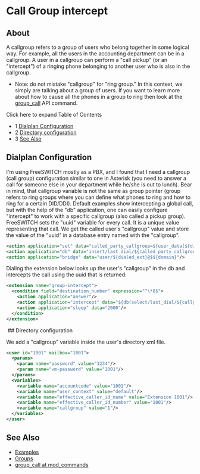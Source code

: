 
# Call Group intercept 

 

## About

A callgroup refers to a group of users who belong together in some logical way. For example, all the users in the accounting department can be in a callgroup. A user in a callgroup can perform a "call pickup" (or an "intercept") of a ringing phone belonging to another user who is also in the callgroup.

* Note: do not mistake "callgroup" for "ring group." In this context, we simply are talking about a group of users. If you want to learn more about how to cause all the phones in a group to ring then look at the [group\_call](../Modules/mod_commands_1966741.mdx#group_call) API command.

Click here to expand Table of Contents

* 1 [Dialplan Configuration](#dialplan-configuration)
* 2 [Directory configuration](#directory-configuration)
* 3 [See Also](#see-also)

## Dialplan Configuration

I'm using FreeSWITCH mostly as a PBX, and I found that I need a callgroup (call group) configuration similar to one in Asterisk (you need to answer a call for someone else in your department while he/she is out to lunch). Bear in mind, that callgroup variable is not the same as group pointer (group refers to ring groups where you can define what phones to ring and how to ring for a certain DID/DDI). Default examples show intercepting a global call, but with the help of the "db" application, one can easily configure "intercept" to work with a specific callgroup (also called a pickup group). FreeSWITCH sets the "uuid" variable for every call. It is a unique value representing that call. We get the called user's "callgroup" value and store the value of the "uuid" in a database entry named with the "callgroup".

```xml
<action application="set" data="called_party_callgroup=${user_data(${dialed_ext}@${domain} var callgroup)}"/>
<action application="db" data="insert/last_dial/${called_party_callgroup}/${uuid}"/>
<action application="bridge" data="user/${dialed_ext}@$${domain}"/>
```

Dialing the extension below looks up the user's "callgroup" in the db and intercepts the call using the uuid that is returned:

```xml
<extension name="group-intercept">
  <condition field="destination_number" expression="^\*8$">
    <action application="answer"/>
    <action application="intercept" data="${db(select/last_dial/${callgroup})}"/>
    <action application="sleep" data="2000"/>
  </condition>
</extension>
```

 ## Directory configuration

We add a "callgroup" variable inside the user's directory xml file.

```xml
<user id="1001" mailbox="1001">
  <params>
    <param name="password" value="1234"/>
    <param name="vm-password" value="1001"/>
  </params>
  <variables>
    <variable name="accountcode" value="1001"/>
    <variable name="user_context" value="default"/>
    <variable name="effective_caller_id_name" value="Extension 1001"/>
    <variable name="effective_caller_id_number" value="1001"/>
    <variable name="callgroup" value="1"/>
  </variables>
</user>
```

## See Also

* [Examples](../Examples/index.mdx#about)
* [Groups](../Directory/XML-User-Directory/index.mdx#groups)
* [group\_call at mod\_commands](../Modules/mod_commands_1966741.mdx#group_call)


